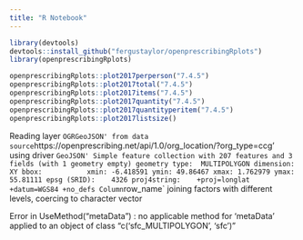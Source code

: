 ```yaml
---
title: "R Notebook"
---
```


```r
library(devtools)
devtools::install_github("fergustaylor/openprescribingRplots")
library(openprescribingRplots)
```

```r
openprescribingRplots::plot2017perperson("7.4.5")
openprescribingRplots::plot2017total("7.4.5")
openprescribingRplots::plot2017items("7.4.5")
openprescribingRplots::plot2017quantity("7.4.5")
openprescribingRplots::plot2017quantityperitem("7.4.5")
openprescribingRplots::plot2017listsize()
```
Reading layer `OGRGeoJSON' from data source `https://openprescribing.net/api/1.0/org_location/?org_type=ccg' using driver `GeoJSON'
Simple feature collection with 207 features and 3 fields (with 1 geometry empty)
geometry type:  MULTIPOLYGON
dimension:      XY
bbox:           xmin: -6.418591 ymin: 49.86467 xmax: 1.762979 ymax: 55.81111
epsg (SRID):    4326
proj4string:    +proj=longlat +datum=WGS84 +no_defs
Column `row_name` joining factors with different levels, coercing to character vector

Error in UseMethod("metaData") : no applicable method for 'metaData' applied to an object of class "c('sfc_MULTIPOLYGON', 'sfc')"



